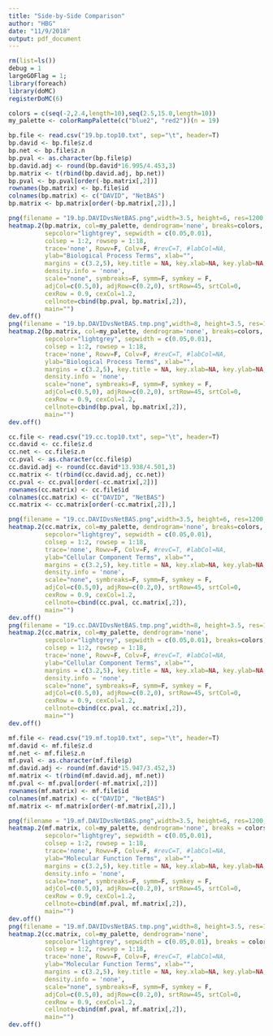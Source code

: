 ```yaml
---
title: "Side-by-Side Comparison"
author: "HBG"
date: "11/9/2018"
output: pdf_document
---
```


```r
rm(list=ls())
debug = 1
largeGOFlag = 1;
library(foreach)
library(doMC)
registerDoMC(6)

colors = c(seq(-2,2.4,length=10),seq(2.5,15.0,length=10))
my_palette <- colorRampPalette(c("blue2", "red2"))(n = 19)

bp.file <- read.csv("19.bp.top10.txt", sep="\t", header=T)
bp.david <- bp.file$z.d
bp.net <- bp.file$z.n
bp.pval <- as.character(bp.file$p)
bp.david.adj <- round(bp.david*16.995/4.453,3)
bp.matrix <- t(rbind(bp.david.adj, bp.net))
bp.pval <- bp.pval[order(-bp.matrix[,2])]
rownames(bp.matrix) <- bp.file$id
colnames(bp.matrix) <- c("DAVID", "NetBAS")
bp.matrix <- bp.matrix[order(-bp.matrix[,2]),]

png(filename = "19.bp.DAVIDvsNetBAS.png",width=3.5, height=6, res=1200, unit="in")
heatmap.2(bp.matrix, col=my_palette, dendrogram='none', breaks=colors,
          sepcolor="lightgrey", sepwidth = c(0.05,0.01), 
          colsep = 1:2, rowsep = 1:18,
          trace='none', Rowv=F, Colv=F, #revC=T, #labCol=NA,
          ylab="Biological Process Terms", xlab="",
          margins = c(3.2,5), key.title = NA, key.xlab=NA, key.ylab=NA,
          density.info = 'none',
          scale="none", symbreaks=F, symm=F, symkey = F,
          adjCol=c(0.5,0), adjRow=c(0.2,0), srtRow=45, srtCol=0,
          cexRow = 0.9, cexCol=1.2,
          cellnote=cbind(bp.pval, bp.matrix[,2]),
          main="")
dev.off()
png(filename = "19.bp.DAVIDvsNetBAS.tmp.png",width=8, height=3.5, res=1200, unit="in")
heatmap.2(bp.matrix, col=my_palette, dendrogram='none', breaks=colors,
          sepcolor="lightgrey", sepwidth = c(0.05,0.01), 
          colsep = 1:2, rowsep = 1:18,
          trace='none', Rowv=F, Colv=F, #revC=T, #labCol=NA,
          ylab="Biological Process Terms", xlab="",
          margins = c(3.2,5), key.title = NA, key.xlab=NA, key.ylab=NA,
          density.info = 'none',
          scale="none", symbreaks=F, symm=F, symkey = F,
          adjCol=c(0.5,0), adjRow=c(0.2,0), srtRow=45, srtCol=0,
          cexRow = 0.9, cexCol=1.2,
          cellnote=cbind(bp.pval, bp.matrix[,2]),
          main="")
dev.off()

cc.file <- read.csv("19.cc.top10.txt", sep="\t", header=T)
cc.david <- cc.file$z.d
cc.net <- cc.file$z.n
cc.pval <- as.character(cc.file$p)
cc.david.adj <- round(cc.david*13.938/4.501,3)
cc.matrix <- t(rbind(cc.david.adj, cc.net))
cc.pval <- cc.pval[order(-cc.matrix[,2])]
rownames(cc.matrix) <- cc.file$id
colnames(cc.matrix) <- c("DAVID", "NetBAS")
cc.matrix <- cc.matrix[order(-cc.matrix[,2]),]

png(filename = "19.cc.DAVIDvsNetBAS.png",width=3.5, height=6, res=1200, unit="in")
heatmap.2(cc.matrix, col=my_palette, dendrogram='none', breaks=colors,
          sepcolor="lightgrey", sepwidth = c(0.05,0.01), 
          colsep = 1:2, rowsep = 1:18,
          trace='none', Rowv=F, Colv=F, #revC=T, #labCol=NA,
          ylab="Cellular Component Terms", xlab="",
          margins = c(3.2,5), key.title = NA, key.xlab=NA, key.ylab=NA,
          density.info = 'none',
          scale="none", symbreaks=F, symm=F, symkey = F,
          adjCol=c(0.5,0), adjRow=c(0.2,0), srtRow=45, srtCol=0,
          cexRow = 0.9, cexCol=1.2,
          cellnote=cbind(cc.pval, cc.matrix[,2]),
          main="")
dev.off()
png(filename = "19.cc.DAVIDvsNetBAS.tmp.png",width=8, height=3.5, res=1200, unit="in")
heatmap.2(cc.matrix, col=my_palette, dendrogram='none', 
          sepcolor="lightgrey", sepwidth = c(0.05,0.01), breaks=colors,
          colsep = 1:2, rowsep = 1:18,
          trace='none', Rowv=F, Colv=F, #revC=T, #labCol=NA,
          ylab="Cellular Component Terms", xlab="",
          margins = c(3.2,5), key.title = NA, key.xlab=NA, key.ylab=NA,
          density.info = 'none',
          scale="none", symbreaks=F, symm=F, symkey = F,
          adjCol=c(0.5,0), adjRow=c(0.2,0), srtRow=45, srtCol=0,
          cexRow = 0.9, cexCol=1.2,
          cellnote=cbind(cc.pval, cc.matrix[,2]),
          main="")
dev.off()

mf.file <- read.csv("19.mf.top10.txt", sep="\t", header=T)
mf.david <- mf.file$z.d
mf.net <- mf.file$z.n
mf.pval <- as.character(mf.file$p)
mf.david.adj <- round(mf.david*15.947/3.452,3)
mf.matrix <- t(rbind(mf.david.adj, mf.net))
mf.pval <- mf.pval[order(-mf.matrix[,2])]
rownames(mf.matrix) <- mf.file$id
colnames(mf.matrix) <- c("DAVID", "NetBAS")
mf.matrix <- mf.matrix[order(-mf.matrix[,2]),]

png(filename = "19.mf.DAVIDvsNetBAS.png",width=3.5, height=6, res=1200, unit="in")
heatmap.2(mf.matrix, col=my_palette, dendrogram='none', breaks = colors,
          sepcolor="lightgrey", sepwidth = c(0.05,0.01), 
          colsep = 1:2, rowsep = 1:18,
          trace='none', Rowv=F, Colv=F, #revC=T, #labCol=NA,
          ylab="Molecular Function Terms", xlab="",
          margins = c(3.2,5), key.title = NA, key.xlab=NA, key.ylab=NA,
          density.info = 'none',
          scale="none", symbreaks=F, symm=F, symkey = F,
          adjCol=c(0.5,0), adjRow=c(0.2,0), srtRow=45, srtCol=0,
          cexRow = 0.9, cexCol=1.2,
          cellnote=cbind(mf.pval, mf.matrix[,2]),
          main="")
dev.off()
png(filename = "19.mf.DAVIDvsNetBAS.tmp.png",width=8, height=3.5, res=1200, unit="in")
heatmap.2(cc.matrix, col=my_palette, dendrogram='none', 
          sepcolor="lightgrey", sepwidth = c(0.05,0.01), breaks = colors,
          colsep = 1:2, rowsep = 1:18,
          trace='none', Rowv=F, Colv=F, #revC=T, #labCol=NA,
          ylab="Molecular Function Terms", xlab="",
          margins = c(3.2,5), key.title = NA, key.xlab=NA, key.ylab=NA,
          density.info = 'none',
          scale="none", symbreaks=F, symm=F, symkey = F,
          adjCol=c(0.5,0), adjRow=c(0.2,0), srtRow=45, srtCol=0,
          cexRow = 0.9, cexCol=1.2,
          cellnote=cbind(mf.pval, mf.matrix[,2]),
          main="")
dev.off()
```